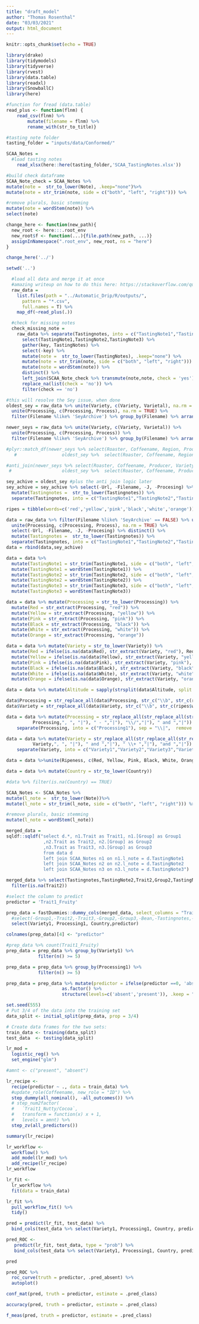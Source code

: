 ```yaml
---
title: "draft_model"
author: "Thomas Rosenthal"
date: "03/03/2021"
output: html_document
---
```


```r
knitr::opts_chunk$set(echo = TRUE)
```

```r
library(drake)
library(tidymodels)
library(tidyverse)
library(rvest)
library(data.table)
library(readxl)
library(SnowballC)
library(here)
```

```r
#function for fread (data.table)
read_plus <- function(flnm) {
    read_csv(flnm) %>% 
        mutate(filename = flnm) %>% 
        rename_with(str_to_title)}

#tasting note folder
tasting_folder = "inputs/data/Conformed/"
```

```r
SCAA_Notes = 
  #load tasting notes
    read_xlsx(here::here(tasting_folder,'SCAA_TastingNotes.xlsx'))
```

```r
#build check dataframe
SCAA_Note_check = SCAA_Notes %>% 
mutate(note =  str_to_lower(Note), .keep="none")%>% 
mutate(note = str_trim(note, side = c("both", "left", "right"))) %>% 

#remove plurals, basic stemming
mutate(note = wordStem(note)) %>% 
select(note)
```

```r

change_here <- function(new_path){
  new_root <- here:::.root_env
  new_root$f <- function(...){file.path(new_path, ...)}
  assignInNamespace(".root_env", new_root, ns = "here")
}

change_here('../')
```

```r

setwd('..')

  #load all data and merge it at once
  #amazing writeup on how to do this here: https://stackoverflow.com/questions/11433432/how-to-import-multiple-csv-files-at-once
  raw_data = 
    list.files(path = "../Automatic_Drip/R/outputs/",
      pattern = "*.csv",
      full.names = T) %>% 
    map_df(~read_plus(.))
```

```r
  #check for missing notes
  check_missing_note = 
    raw_data %>% separate(Tastingnotes, into = c("TastingNote1","TastingNote2","TastingNote3"), sep = ",",  remove = FALSE) %>%
      select(TastingNote1,TastingNote2,TastingNote3) %>% 
      gather(key, TastingNotes) %>% 
      select(-key) %>% 
      mutate(note =  str_to_lower(TastingNotes), .keep="none") %>% 
      mutate(note = str_trim(note, side = c("both", "left", "right"))) %>% 
      mutate(note = wordStem(note)) %>% 
      distinct() %>% 
      left_join(SCAA_Note_check %>% transmute(note,note, check = 'yes')) %>%
      replace_na(list(check = 'no')) %>% 
      filter(check == 'no')
```
```r
#this will resolve the Sey issue, when done
oldest_sey = raw_data %>% unite(Variety, c(Variety, Varietal), na.rm = TRUE) %>% 
  unite(Processing, c(Processing, Process), na.rm = TRUE) %>% 
  filter(Filename %like% 'SeyArchive') %>% group_by(Filename) %>% arrange_(~ desc(Filename)) %>% filter(group_indices() == 1) %>% ungroup()

newer_seys = raw_data %>% unite(Variety, c(Variety, Varietal)) %>% 
  unite(Processing, c(Processing, Process)) %>% 
  filter(Filename %like% 'SeyArchive') %>% group_by(Filename) %>% arrange_(~ desc(Filename)) %>% filter(group_indices() != 1) %>% ungroup()

#plyr::match_df(newer_seys %>% select(Roaster, Coffeename, Region, Producer, Variety, Processing), 
   #                 oldest_sey %>%  select(Roaster, Coffeename, Region, Producer, Variety,Processing))

#anti_join(newer_seys %>% select(Roaster, Coffeename, Producer, Variety, Processing), 
 #                   oldest_sey %>%  select(Roaster, Coffeename, Producer, Variety,Processing))

sey_achive = oldest_sey #plus the anti join logic later
sey_achive = sey_achive %>% select(-Url, -Filename, -J, -Procesing) %>% 
  mutate(Tastingnotes =  str_to_lower(Tastingnotes)) %>% 
  separate(Tastingnotes, into = c("TastingNote1","TastingNote2","TastingNote3"), sep = ",",  remove = FALSE)
```


```r
ripes = tibble(words=c('red','yellow','pink','black','white','orange'))

data = raw_data %>% filter(Filename %like% 'SeyArchive' == FALSE) %>% unite(Variety, c(Variety, Varietal), na.rm = TRUE) %>% 
  unite(Processing, c(Processing, Process), na.rm = TRUE) %>% 
  select(-Url, -Filename, -J, -Procesing) %>% distinct() %>% 
  mutate(Tastingnotes =  str_to_lower(Tastingnotes)) %>% 
  separate(Tastingnotes, into = c("TastingNote1","TastingNote2","TastingNote3"), sep = ",",  remove = FALSE)
data = rbind(data,sey_achive)

data = data %>%
  mutate(TastingNote1 = str_trim(TastingNote1, side = c("both", "left", "right"))) %>% 
  mutate(TastingNote1 = wordStem(TastingNote1)) %>% 
  mutate(TastingNote2 = str_trim(TastingNote2, side = c("both", "left", "right"))) %>% 
  mutate(TastingNote2 = wordStem(TastingNote2)) %>% 
  mutate(TastingNote3 = str_trim(TastingNote3, side = c("both", "left", "right"))) %>% 
  mutate(TastingNote3 = wordStem(TastingNote3)) 

data = data %>% mutate(Processing = str_to_lower(Processing)) %>% 
  mutate(Red = str_extract(Processing, "red")) %>% 
  mutate(Yellow = str_extract(Processing, "yellow")) %>%
  mutate(Pink = str_extract(Processing, "pink")) %>%
  mutate(Black = str_extract(Processing, "black")) %>%
  mutate(White = str_extract(Processing, "white")) %>% 
  mutate(Orange = str_extract(Processing, "orange")) 

data = data %>% mutate(Variety = str_to_lower(Variety)) %>% 
  mutate(Red = ifelse(is.na(data$Red), str_extract(Variety, "red"), Red)) %>% 
  mutate(Yellow = ifelse(is.na(data$Yellow), str_extract(Variety, "yellow"), Yellow)) %>%
  mutate(Pink = ifelse(is.na(data$Pink), str_extract(Variety, "pink"), Pink)) %>%
  mutate(Black = ifelse(is.na(data$Black), str_extract(Variety, "black"), Black)) %>%
  mutate(White = ifelse(is.na(data$White), str_extract(Variety, "white"), White)) %>% 
  mutate(Orange = ifelse(is.na(data$Orange), str_extract(Variety, "orange"), Orange)) 

data = data %>% mutate(Altitude = sapply(strsplit(data$Altitude, split = "-", fixed = TRUE), function(k) mean(as.numeric(k))))

data$Processing = str_replace_all(data$Processing, str_c("\\b", str_c(ripes$words, collapse = "\\b( )?|"), "\\b( )?"), "")
data$Variety = str_replace_all(data$Variety, str_c("\\b", str_c(ripes$words, collapse = "\\b( )?|"), "\\b( )?"), "")

data = data %>% mutate(Processing = str_replace_all(str_replace_all(str_replace_all(str_replace_all(
          Processing,", ", "|"), " - ","|"), "\\/","|"), " and ","|")) %>%   
    separate(Processing, into = c("Processing1"), sep = "\\|",  remove = FALSE)

data = data %>% mutate(Variety = str_replace_all(str_replace_all(str_replace_all(str_replace_all(
          Variety,", ", "|"), " and ","|"), " \\+ ","|"), "and ","|")) %>%   
    separate(Variety, into = c("Variety1","Variety2","Variety3","Variety4"), sep = "\\|",  remove = FALSE)

data = data %>%unite(Ripeness, c(Red, Yellow, Pink, Black, White, Orange), na.rm=TRUE)

data = data %>% mutate(Country = str_to_lower(Country))
```

```r
#data %>% filter(is.na(Country) == TRUE)
```


```r
SCAA_Notes <- SCAA_Notes %>% 
mutate(l_note =  str_to_lower(Note))%>% 
mutate(l_note = str_trim(l_note, side = c("both", "left", "right"))) %>% 

#remove plurals, basic stemming
mutate(l_note = wordStem(l_note)) 
```


```r
merged_data =
sqldf::sqldf("select d.*, n1.Trait as Trait1, n1.[Group] as Group1
              ,n2.Trait as Trait2, n2.[Group] as Group2
              ,n3.Trait as Trait3, n3.[Group] as Group3              
              from data d
              left join SCAA_Notes n1 on n1.l_note = d.TastingNote1
              left join SCAA_Notes n2 on n2.l_note = d.TastingNote2
              left join SCAA_Notes n3 on n3.l_note = d.TastingNote3")
```

```r
merged_data %>% select(Tastingnotes,TastingNote2,Trait2,Group2,TastingNote3,Trait3,Group3) %>% distinct() %>%  
  filter(is.na(Trait2))
```

```r
#select the column to predict
predictor = 'Trait1_Fruity'
```

```r
prep_data = fastDummies::dummy_cols(merged_data, select_columns = "Trait1",  remove_selected_columns = TRUE) %>%
  #select(-Group1,-Trait2,-Trait3,-Group2,-Group3,-Bean,-Tastingnotes,-TastingNote1,-TastingNote2,-TastingNote3,-Roaster) 
  select(Variety1, Processing1, Country,predictor) 

colnames(prep_data)[4] <- "predictor"
```

```r
#prep_data %>% count(Trait1_Fruity)
prep_data = prep_data %>% group_by(Variety1) %>% 
            filter(n() >= 5)

prep_data = prep_data %>% group_by(Processing1) %>% 
            filter(n() >= 5)

prep_data = prep_data %>% mutate(predictor = ifelse(predictor ==0, 'absent','present') %>% 
                     as.factor() %>% 
                     structure(levels=c('absent','present')), .keep = "unused")
```


```r
set.seed(555)
# Put 3/4 of the data into the training set 
data_split <- initial_split(prep_data, prop = 3/4)

# Create data frames for the two sets:
train_data <- training(data_split)
test_data  <- testing(data_split)
```

```r
lr_mod = 
  logistic_reg() %>% 
  set_engine("glm") 
```

```r
#amnt <- c("present", "absent")

lr_recipe <- 
  recipe(predictor ~ ., data = train_data) %>% 
  #update_role(Coffeename, new_role = "ID") %>% 
  step_dummy(all_nominal(), -all_outcomes()) %>% 
  # step_num2factor(
  #   `Trait1_Nutty/Cocoa`,
  #   transform = function(x) x + 1,
  #   levels = amnt) %>% 
  step_zv(all_predictors())
```

```r
summary(lr_recipe)
```

```r
lr_workflow <- 
  workflow() %>% 
  add_model(lr_mod) %>% 
  add_recipe(lr_recipe)
lr_workflow
```

```r
lr_fit <- 
  lr_workflow %>% 
  fit(data = train_data)
```

```r
lr_fit %>% 
  pull_workflow_fit() %>% 
  tidy()
```
```r
pred = predict(lr_fit, test_data) %>% 
  bind_cols(test_data %>% select(Variety1, Processing1, Country, predictor))

pred_ROC <- 
   predict(lr_fit, test_data, type = "prob") %>% 
   bind_cols(test_data %>% select(Variety1, Processing1, Country, predictor)) 

pred
```


```r
pred_ROC %>% 
  roc_curve(truth = predictor, .pred_absent) %>% 
  autoplot()
```
```r
conf_mat(pred, truth = predictor, estimate = .pred_class)
```
```r
accuracy(pred, truth = predictor, estimate = .pred_class)
```
```r
f_meas(pred, truth = predictor, estimate = .pred_class)
```

